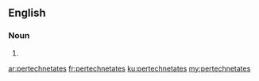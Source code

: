 ==English==

===Noun===
{{head|en|noun plural form}}

# {{plural of|pertechnetate|lang=en}}

[[ar:pertechnetates]]
[[fr:pertechnetates]]
[[ku:pertechnetates]]
[[my:pertechnetates]]